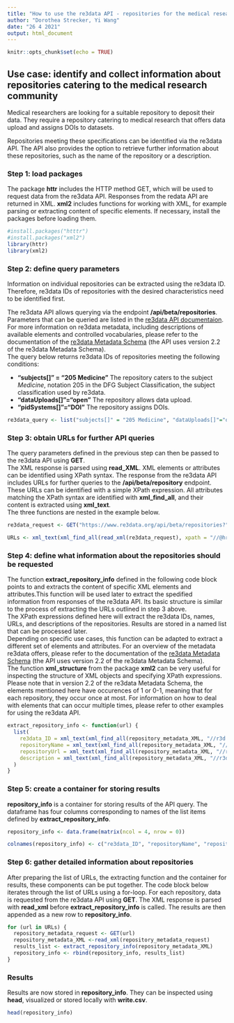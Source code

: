 ```yaml
---
title: "How to use the re3data API - repositories for the medical research community"
author: "Dorothea Strecker, Yi Wang"
date: "26 4 2021"
output: html_document
---
```


```r
knitr::opts_chunk$set(echo = TRUE)
```

## Use case: identify and collect information about repositories catering to the medical research community

Medical researchers are looking for a suitable repository to deposit their data. They require a repository catering to medical research that offers data upload and assigns DOIs to datasets.

Repositories meeting these specifications can be identified via the re3data API. The API also provides the option to retrieve further information about these repositories, such as the name of the repository or a description.

### Step 1: load packages

The package **httr** includes the HTTP method GET, which will be used to request data from the re3data API. Responses from the redata API are returned in XML. **xml2** includes functions for working with XML, for example parsing or extracting content of specific elements. If necessary, install the packages before loading them.

```r
#install.packages("htttr")
#install.packages("xml2")
library(httr)
library(xml2)

```

### Step 2: define query parameters

Information on individual repositories can be extracted using the re3data ID. Therefore, re3data IDs of repositories with the desired characteristics need to be identified first.

The re3data API allows querying via the endpoint **/api/beta/repositories**. Parameters that can be queried are listed in the [re3data API documentaion](https://www.re3data.org/api/doc). For more information on re3data metadata, including descriptions of available elements and controlled vocabularies, please refer to the documentation of the [re3data Metadata Schema](https://doi.org/10.2312/re3.006) (the API uses version 2.2 of the re3data Metadata Schema).  
The query below returns re3data IDs of repositories meeting the following conditions:

* **"subjects[]" = "205 Medicine"** The repository caters to the subject *Medicine*, notation 205 in the DFG Subject Classification, the subject classification used by re3data.
* **"dataUploads[]"="open"** The repository allows data upload.
* **"pidSystems[]"="DOI"** The repository assigns DOIs.

```r
re3data_query <- list("subjects[]" = "205 Medicine", "dataUploads[]"="open", "pidSystems[]"="DOI")

```

### Step 3: obtain URLs for further API queries

The query parameters defined in the previous step can then be passed to the re3data API using **GET**.  
The XML response is parsed using **read_XML**. XML elements or attributes can be identified using XPath syntax. The response from the re3data API includes URLs for further queries to the **/api/beta/repository** endpoint. These URLs can be identified with a simple XPath expression. All attributes matching the XPath syntax are identified with **xml_find_all**, and their content is extracted using **xml_text**.  
The three functions are nested in the example below.

```r
re3data_request <- GET("https://www.re3data.org/api/beta/repositories?", query = re3data_query) 

URLs <- xml_text(xml_find_all(read_xml(re3data_request), xpath = "//@href"))

```

### Step 4: define what information about the repositories should be requested

The function **extract_repository_info** defined in the following code block points to and extracts the content of specific XML elements and attributes.This function will be used later to extract the spedified information from responses of the re3data API. Its basic structure is similar to the process of extracting the URLs outlined in step 3 above.  
The XPath expressions defined here will extract the re3data IDs, names, URLs, and descriptions of the repositories. Results are stored in a named list that can be processed later.  
Depending on specific use cases, this function can be adapted to extract a different set of elements and attributes. For an overview of the metadata re3data offers, please refer to the documentation of the [re3data Metadata Schema](https://doi.org/10.2312/re3.006) (the API uses version 2.2 of the re3data Metadata Schema).  
The function **xml_structure** from the package **xml2** can be very useful for inspecting the structure of XML objects and specifying XPath expressions.  
Please note that in version 2.2 of the re3data Metadata Schema, the elements mentioned here have occurences of 1 or 0-1, meaning that for each repository, they occur once at most. For information on how to deal with elements that can occur multiple times, please refer to other examples for using the re3data API.

```r
extract_repository_info <- function(url) {
  list(
    re3data_ID = xml_text(xml_find_all(repository_metadata_XML, "//r3d:re3data.orgIdentifier")),
    repositoryName = xml_text(xml_find_all(repository_metadata_XML, "//r3d:repositoryName")),
    repositoryUrl = xml_text(xml_find_all(repository_metadata_XML, "//r3d:repositoryURL")),
    description = xml_text(xml_find_all(repository_metadata_XML, "//r3d:description"))
  )
}
```

### Step 5: create a container for storing results

**repository_info** is a container for storing results of the API query. The dataframe has four columns corresponding to names of the list items defined by **extract_repository_info**.

```r

repository_info <- data.frame(matrix(ncol = 4, nrow = 0))

colnames(repository_info) <- c("re3data_ID", "repositoryName", "repositoryUrl", "description")

```

### Step 6: gather detailed information about repositories

After preparing the list of URLs, the extracting function and the container for results, these components can be put together. The code block below iterates through the list of URLs using a for-loop. For each repository, data is requested from the re3data API using **GET**. The XML response is parsed with **read_xml** before **extract_repository_info** is called. The results are then appended as a new row to **repository_info**.

```r
for (url in URLs) {
  repository_metadata_request <- GET(url)
  repository_metadata_XML <-read_xml(repository_metadata_request) 
  results_list <- extract_repository_info(repository_metadata_XML)
  repository_info <- rbind(repository_info, results_list)
}

```

### Results

Results are now stored in **repository_info**. They can be inspected using **head**, visualized or stored locally with **write.csv**.

```r
head(repository_info)

```

